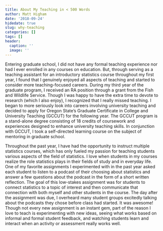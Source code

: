```yaml
---
title: About My Teaching in < 500 Words
author: Matt Higham
date: '2018-09-24'
hidedate: true
slug: why-teaching
categories: []
tags: []
header:
  caption: ''
  image: ''
---
```


Entering graduate school, I did not have any formal teaching experience nor had I ever enrolled in any courses on education. But, through serving as a teaching assistant for an introductory statistics course throughout my first year, I found that I genuinely enjoyed all aspects of teaching and started to consider more teaching-focused careers. During my third year of the graduate program, I received an RA position through a grant from the Fish and Wildlife Service. Though I was happy to have the extra time to devote to research (which I also enjoy), I recognized that I really missed teaching. I began to more seriously look into careers involving university teaching and decided to apply for Oregon State’s Graduate Certificate in College and University Teaching (GCCUT) for the following year. The GCCUT program is a stand-alone degree consisting of 18 credits of coursework and experiences designed to enhance university teaching skills. In conjunction with GCCUT, I took a self-directed learning course on the subject of mentoring in graduate school. 

Throughout the past year, I have had the opportunity to instruct multiple statistics courses, which has only fueled my passion for teaching students various aspects of the field of statistics. I love when students in my courses realize the role statistics plays in their fields of study and in everyday life. One of my favorite assignments I experimented with in the past year asked each student to listen to a podcast of their choosing about statistics and answer a few questions about the podcast in the form of a short written reflection. The goal of this low-stakes assignment was for students to connect statistics to a topic of interest and then communicate that connection with both myself and other students in the course. The day after the assignment was due, I overheard many student groups excitedly talking about the podcasts they chose before class had started. It was awesome! Though not every new assignment is an instant gem, part of the reason I love to teach is experimenting with new ideas, seeing what works based on informal and formal student feedback, and watching students learn and interact when an activity or assessment really works well.

